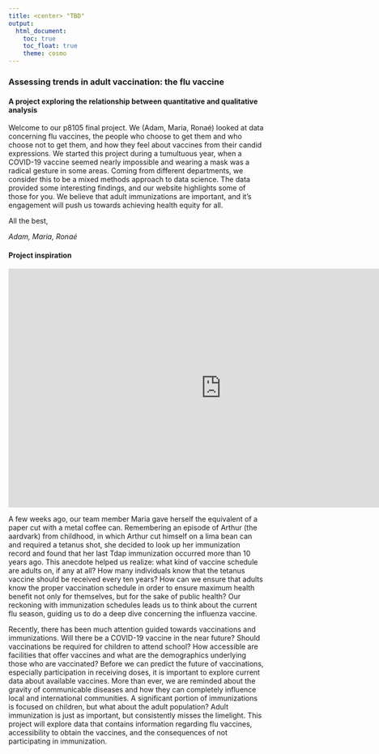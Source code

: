 ```yaml
---
title: <center> "TBD"
output: 
  html_document:
    toc: true
    toc_float: true
    theme: cosmo
---
```


### Assessing trends in adult vaccination: the flu vaccine  
#### A project exploring the relationship between quantitative and qualitative analysis

Welcome to our p8105 final project. We (Adam, Maria, Ronaé) looked at data concerning flu vaccines, the people who choose to get them and who choose not to get them, and how they feel about vaccines from their candid expressions.  We started this project during a tumultuous year, when a COVID-19 vaccine seemed nearly impossible and wearing a mask was a radical gesture in some areas.  Coming from different departments, we consider this to be a mixed methods approach to data science.  The data provided some interesting findings, and our website highlights some of those for you. We believe that adult immunizations are important, and it’s engagement will push us towards achieving health equity for all. 

All the best,

*Adam, Maria, Ronaé*

#### Project inspiration

<center>
<iframe width="840" height="472" src="https://www.youtubetrimmer.com/view/?v=qAWtUu88ug4&start=305&end=343" frameborder="0" allow="accelerometer; autoplay; encrypted-media; gyroscope; picture-in-picture" allowfullscreen></iframe>
</center>


A few weeks ago, our team member Maria gave herself the equivalent of a paper cut with a metal coffee can. Remembering an episode of Arthur (the aardvark) from childhood, in which Arthur cut himself on a lima bean can and required a tetanus shot, she decided to look up her immunization record and found that her last Tdap immunization occurred more than 10 years ago. This anecdote helped us realize: what kind of vaccine schedule are adults on, if any at all? How many individuals know that the tetanus vaccine should be received every ten years? How can we ensure that adults know the proper vaccination schedule in order to ensure maximum health benefit not only for themselves, but for the sake of public health? Our reckoning with immunization schedules leads us to think about the current flu season, guiding us to do a deep dive concerning the influenza vaccine. 

Recently, there has been much attention guided towards vaccinations and immunizations. Will there be a COVID-19 vaccine in the near future? Should vaccinations be required for children to attend school?  How accessible are facilities that offer vaccines and what are the demographics underlying those who are vaccinated?  Before we can predict the future of vaccinations, especially participation in receiving doses, it is important to explore current data about available vaccines.  More than ever, we are reminded about the gravity of communicable diseases and how they can completely influence local and international communities.  A significant portion of immunizations is focused on children, but what about the adult population? Adult immunization is just as important, but consistently misses the limelight.  This project will explore data that contains information regarding flu vaccines, accessibility to obtain the vaccines, and the consequences of not participating in immunization.



